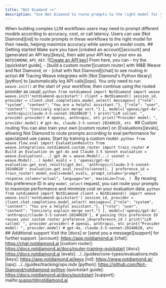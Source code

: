 ```yaml
---
title: "Not Diamond ¬◇"
description: "Use Not Diamond to route prompts to the right model for your needs while maximizing accuracy and saving on costs"
---
```

When building complex LLM workflows users may need to prompt different models according to accuracy, cost, or call latency. Users can use [Not Diamond][nd] to route prompts in these workflows to the right model for their needs, helping maximize accuracy while saving on model costs. ## Getting started Make sure you have [created an account][account] and [generated an API key][keys], then add your API key to your env as `NOTDIAMOND_API_KEY`. ![[Create an API key](/guides/integrations/imgs/notdiamond/api-keys.png)] From here, you can - try the [quickstart guide], - [build a custom router][custom router] with W&B Weave and Not Diamond, or - [chat with Not Diamond][chat] to see routing in action ## Tracing Weave integrates with [Not Diamond's Python library][python] to [automatically log API calls][ops]. You only need to run `weave.init()` at the start of your workflow, then continue using the routed provider as usual: ```python from notdiamond import NotDiamond import weave weave.init('notdiamond-quickstart') client = NotDiamond() session_id, provider = client.chat.completions.model_select( messages=[ {"role": "system", "content": "You are a helpful assistant."}, {"role": "user", "content": "Concisely explain merge sort."} ], model=['openai/gpt-4o', 'anthropic/claude-3-5-sonnet-20240620'] ) print("LLM called: ", provider.provider) # openai, anthropic, etc print("Provider model: ", provider.model) # gpt-4o, claude-3-5-sonnet-20240620, etc ``` ## Custom routing You can also train your own [custom router] on [Evaluations][evals], allowing Not Diamond to route prompts according to eval performance for specialized use cases. Start by training a custom router: ```python from weave.flow.eval import EvaluationResults from weave.integrations.notdiamond.custom_router import train_router # Build an Evaluation on gpt-4o and Claude 3.5 Sonnet evaluation = weave.Evaluation(...) gpt_4o = weave.Model(...) sonnet = weave.Model(...) model_evals = { 'openai/gpt-4o': evaluation.get_eval_results(gpt_4o), 'anthropic/claude-3-5-sonnet-20240620': evaluation.get_eval_results(sonnet), } preference_id = train_router( model_evals=model_evals, prompt_column="prompt", response_column="actual", language="en", maximize=True, ) ``` By reusing this preference ID in any `model_select` request, you can route your prompts to maximize performance and minimize cost on your evaluation data: ```python from notdiamond import NotDiamond client = NotDiamond() import weave weave.init('notdiamond-quickstart') session_id, provider = client.chat.completions.model_select( messages=[ {"role": "system", "content": "You are a helpful assistant."}, {"role": "user", "content": "Concisely explain merge sort."} ], model=['openai/gpt-4o', 'anthropic/claude-3-5-sonnet-20240620'], # passing this preference ID reuses your custom router preference_id=preference_id ) print("LLM called: ", provider.provider) # openai, anthropic, etc print("Provider model: ", provider.model) # gpt-4o, claude-3-5-sonnet-20240620, etc ``` ## Additional support Visit the [docs] or [send you a message][support] for further support. [account]: https://app.notdiamond.ai [chat]: https://chat.notdiamond.ai [custom router]: https://docs.notdiamond.ai/docs/router-training-quickstart [docs]: https://docs.notdiamond.ai [evals]: ../../guides/core-types/evaluations.mdx [keys]: https://app.notdiamond.ai/keys [nd]: https://www.notdiamond.ai/ [ops]: ../../guides/tracking/ops.mdx [python]: https://github.com/Not-Diamond/notdiamond-python [quickstart guide]: https://docs.notdiamond.ai/docs/quickstart [support]: mailto:support@notdiamond.ai